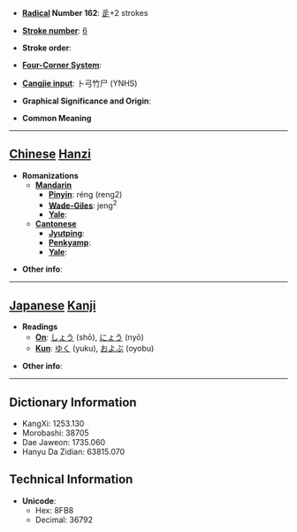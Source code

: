 * '''[[Wiktionary:Chinese radical index| Radical]] Number 162''': [[Wiktionary:Chinese radical index 辵|辵]]+2 strokes

* '''[[Wiktionary:Chinese total strokes index|Stroke number]]''': [[Wiktionary:Chinese total strokes index 6|6]]

* '''Stroke order''': 

* '''[[Wiktionary:Chinese four corner index|Four-Corner System]]''': 

* '''[[Wiktionary:Chinese Cangjie index|Cangjie input]]''': 卜弓竹尸 (YNHS)

* '''Graphical Significance and Origin''': 

* '''Common Meaning'''

----

== [[Chinese]] [[Hanzi]] ==

* '''Romanizations'''
** '''[[Mandarin]]'''
*** '''[[Pinyin]]''': réng (reng2)
*** '''[[Wade-Giles]]''': jeng<sup>2</sup>
*** '''[[Yale]]''': 
** '''[[Cantonese]]'''
*** '''[[Jyutping]]''':
*** '''[[Penkyamp]]''': 
*** '''[[Yale]]''': 

* '''Other info''': 

----

== [[Japanese]] [[Kanji]] ==

* '''Readings'''
** '''[[On]]''': [[しょう]] (shō), [[にょう]] (nyō)
** '''[[Kun]]''': [[ゆく]] (yuku), [[およぶ]] (oyobu)

* '''Other info''':  

----

== Dictionary Information ==

* KangXi: 1253.130
* Morobashi: 38705
* Dae Jaweon: 1735.060
* Hanyu Da Zidian: 63815.070

== Technical Information ==

* '''Unicode''':
** Hex: 8FB8
** Decimal: 36792